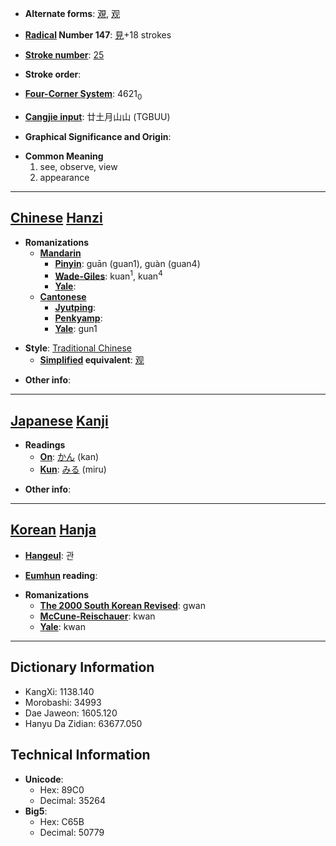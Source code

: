 * '''Alternate forms''': [[覌]], [[观]]

* '''[[Wiktionary:Chinese radical index| Radical]] Number 147''': [[Wiktionary:Chinese radical index 見|見]]+18 strokes

* '''[[Wiktionary:Chinese total strokes index|Stroke number]]''': [[Wiktionary:Chinese total strokes index 25|25]]

* '''Stroke order''': 

* '''[[Wiktionary:Chinese four corner index|Four-Corner System]]''': 4621<sub>0</sub>

* '''[[Wiktionary:Chinese Cangjie index|Cangjie input]]''': 廿土月山山 (TGBUU)

* '''Graphical Significance and Origin''': 

* '''Common Meaning'''
*#see, observe, view
*# appearance


----

== [[Chinese]] [[Hanzi]] ==

* '''Romanizations'''
** '''[[Mandarin]]'''
*** '''[[Pinyin]]''': guān (guan1), guàn (guan4)
*** '''[[Wade-Giles]]''': kuan<sup>1</sup>, kuan<sup>4</sup>
*** '''[[Yale]]''': 
** '''[[Cantonese]]'''
*** '''[[Jyutping]]''':
*** '''[[Penkyamp]]''': 
*** '''[[Yale]]''': gun1

* '''Style''': [[Traditional Chinese]] 
** '''[[Simplified Chinese|Simplified]] equivalent''': [[观]]

* '''Other info''': 

----

== [[Japanese]] [[Kanji]] ==

* '''Readings'''
** '''[[On]]''': [[かん]] (kan)
** '''[[Kun]]''': [[みる]] (miru)

* '''Other info''':  

----

== [[Korean]] [[Hanja]] ==

* '''[[Hangeul]]''': 관

* '''[[Eumhun]] reading''': 

* '''Romanizations'''
** '''[[The 2000 South Korean Revised Romanization|The 2000 South Korean Revised]]''': gwan
** '''[[McCune-Reischauer]]''': kwan
** '''[[Yale]]''': kwan

----

== Dictionary Information ==

* KangXi: 1138.140
* Morobashi: 34993
* Dae Jaweon: 1605.120
* Hanyu Da Zidian: 63677.050

== Technical Information ==

* '''Unicode''':
** Hex: 89C0
** Decimal: 35264
* '''Big5''':
** Hex: C65B
** Decimal: 50779